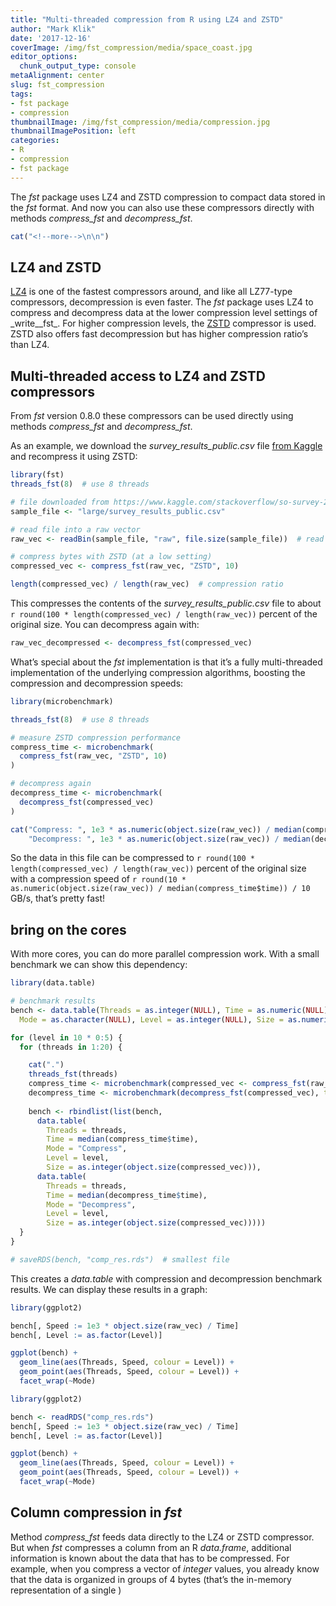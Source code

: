 ```yaml
---
title: "Multi-threaded compression from R using LZ4 and ZSTD"
author: "Mark Klik"
date: '2017-12-16'
coverImage: /img/fst_compression/media/space_coast.jpg
editor_options:
  chunk_output_type: console
metaAlignment: center
slug: fst_compression
tags:
- fst package
- compression
thumbnailImage: /img/fst_compression/media/compression.jpg
thumbnailImagePosition: left
categories:
- R
- compression
- fst package
---
```


The _fst_ package uses LZ4 and ZSTD compression to compact data stored in the _fst_ format. And now you can also use these compressors directly with methods _compress_fst_ and _decompress_fst_.

```r
cat("<!--more-->\n\n")
```

## LZ4 and ZSTD

[LZ4](http://lz4.github.io/lz4/) is one of the fastest compressors around, and like all LZ77-type compressors, decompression is even faster. The _fst_ package uses LZ4 to compress and decompress data at the lower compression level settings of _write__fst_. For higher compression levels, the [ZSTD](https://github.com/facebook/zstd) compressor is used. ZSTD also offers fast decompression but has higher compression ratio's than LZ4.

## Multi-threaded access to LZ4 and ZSTD compressors

From _fst_ version 0.8.0 these compressors can be used directly using methods _compress\_fst_ and _decompress\_fst_.

As an example, we download the _survey\_results\_public.csv_ file [from Kaggle](https://www.kaggle.com/stackoverflow/so-survey-2017) and recompress it using ZSTD:

```r
library(fst)
threads_fst(8)  # use 8 threads
```

```r
# file downloaded from https://www.kaggle.com/stackoverflow/so-survey-2017
sample_file <- "large/survey_results_public.csv"

# read file into a raw vector
raw_vec <- readBin(sample_file, "raw", file.size(sample_file))  # read byte contents 

# compress bytes with ZSTD (at a low setting)
compressed_vec <- compress_fst(raw_vec, "ZSTD", 10)

length(compressed_vec) / length(raw_vec)  # compression ratio
```

This compresses the contents of the _survey\_results\_public.csv_ file to about `r round(100 * length(compressed_vec) / length(raw_vec))` percent of the original size. You can decompress again with:

```r
raw_vec_decompressed <- decompress_fst(compressed_vec)
```

What's special about the _fst_ implementation is that it's a fully multi-threaded implementation of the underlying compression algorithms, boosting the compression and decompression speeds:

```r
library(microbenchmark)

threads_fst(8)  # use 8 threads

# measure ZSTD compression performance
compress_time <- microbenchmark(
  compress_fst(raw_vec, "ZSTD", 10)
)

# decompress again
decompress_time <- microbenchmark(
  decompress_fst(compressed_vec)
)

cat("Compress: ", 1e3 * as.numeric(object.size(raw_vec)) / median(compress_time$time),
    "Decompress: ", 1e3 * as.numeric(object.size(raw_vec)) / median(decompress_time$time))
```

So the data in this file can be compressed to `r round(100 * length(compressed_vec) / length(raw_vec))` percent of the original size with a compression speed of `r round(10 * as.numeric(object.size(raw_vec)) / median(compress_time$time)) / 10` GB/s, that's pretty fast!

## bring on the cores

With more cores, you can do more parallel compression work. With a small benchmark we can show this dependency:

```r
library(data.table)

# benchmark results
bench <- data.table(Threads = as.integer(NULL), Time = as.numeric(NULL),
  Mode = as.character(NULL), Level = as.integer(NULL), Size = as.numeric(NULL))

for (level in 10 * 0:5) {
  for (threads in 1:20) {

    cat(".")
    threads_fst(threads)
    compress_time <- microbenchmark(compressed_vec <- compress_fst(raw_vec, "ZSTD", level), times = 10)
    decompress_time <- microbenchmark(decompress_fst(compressed_vec), times = 10)
    
    bench <- rbindlist(list(bench, 
      data.table(
        Threads = threads,
        Time = median(compress_time$time),
        Mode = "Compress",
        Level = level,
        Size = as.integer(object.size(compressed_vec))),
      data.table(
        Threads = threads,
        Time = median(decompress_time$time),
        Mode = "Decompress",
        Level = level,
        Size = as.integer(object.size(compressed_vec)))))
  }
}

# saveRDS(bench, "comp_res.rds")  # smallest file
```

This creates a _data.table_ with compression and decompression benchmark results. We can display these results in a graph:

```r
library(ggplot2)

bench[, Speed := 1e3 * object.size(raw_vec) / Time]
bench[, Level := as.factor(Level)]

ggplot(bench) +
  geom_line(aes(Threads, Speed, colour = Level)) +
  geom_point(aes(Threads, Speed, colour = Level)) +
  facet_wrap(~Mode)
```

```r
library(ggplot2)

bench <- readRDS("comp_res.rds")
bench[, Speed := 1e3 * object.size(raw_vec) / Time]
bench[, Level := as.factor(Level)]

ggplot(bench) +
  geom_line(aes(Threads, Speed, colour = Level)) +
  geom_point(aes(Threads, Speed, colour = Level)) +
  facet_wrap(~Mode)
```


## Column compression in _fst_

Method _compress_fst_ feeds data directly to the LZ4 or ZSTD compressor. But when _fst_ compresses a column from an R _data.frame_, additional information is known about the data that has to be compressed. For example, when you compress a vector of _integer_ values, you already know that the data is organized in groups of 4 bytes (that's the in-memory representation of a single )

